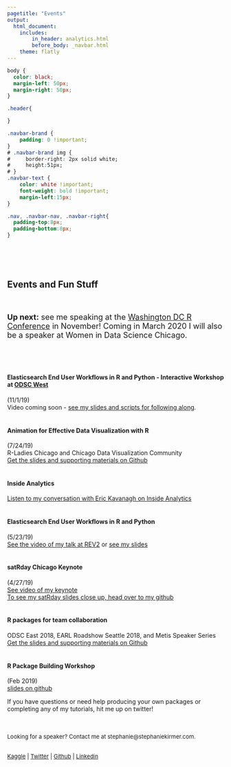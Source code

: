 ```yaml
---
pagetitle: "Events"
output: 
  html_document:
    includes:
        in_header: analytics.html
        before_body: _navbar.html
    theme: flatly
---
```



```css
body {
  color: black;
  margin-left: 50px;
  margin-right: 50px;
}

.header{

}

.navbar-brand {
    padding: 0 !important;
}
# .navbar-brand img {
#     border-right: 2px solid white;
#     height:51px;
# }
.navbar-text {
    color: white !important;
    font-weight: bold !important;
    margin-left:15px;
}

.nav, .navbar-nav, .navbar-right{
  padding-top:8px;
  padding-bottom:8px;
}

```


<BR>
<BR>
<BR>


## Events and Fun Stuff 

<BR>
<font size = 4>

<B>Up next:</b> see me speaking at the <a href="https://dc.rstats.ai/">Washington DC R Conference</a> in November! Coming in March 2020 I will also be a speaker at Women in Data Science Chicago.

<BR>
<BR>

</font>

#### Elasticsearch End User Workflows in R and Python - Interactive Workshop at <a href="https://odsc.com/california/">ODSC West</a> 
(11/1/19)  
Video coming soon - [see my slides and scripts for following along](https://github.com/skirmer/elastic_analytics).
<BR><BR>


#### Animation for Effective Data Visualization with R   
(7/24/19)   
R-Ladies Chicago and Chicago Data Visualization Community    
[Get the slides and supporting materials on Github](https://github.com/skirmer/animating_dataviz)  
<BR>

#### Inside Analytics   
[Listen to my conversation with Eric Kavanagh on Inside Analytics](https://insideanalysis.com/insights-from-domino-data-labs-2019-rev2-conference/)  
<BR>

#### Elasticsearch End User Workflows in R and Python  
(5/23/19)  
[See the video of my talk at REV2](https://dominodatalab.wistia.com/medias/i0f5by0f4q) or [see my slides](https://github.com/skirmer/elastic_analytics) 
<BR><BR>

#### satRday Chicago Keynote  
(4/27/19)  
[See video of my keynote](https://www.youtube.com/watch?v=quFhQvizBE8&feature=youtu.be&t=1095)  
[To see my satRday slides close up, head over to my github](https://github.com/skirmer/satRdays_chicago_2019)  
<BR>

#### R packages for team collaboration   
ODSC East 2018, EARL Roadshow Seattle 2018, and Metis Speaker Series  
[Get the slides and supporting materials on Github](https://github.com/skirmer/odsc2018)  
<BR>
  
#### R Package Building Workshop   
(Feb 2019)   
[slides on github](https://github.com/skirmer/r_packages) 



If you have questions or need help producing your own packages or completing any of my tutorials, hit me up on twitter!


</font>
<br><BR>
<font size = 2> Looking for a speaker? Contact me at stephanie@stephaniekirmer.com. 


<BR> [Kaggle](http://www.kaggle.com/skirmer) | [Twitter](https://twitter.com/data_stephanie) | [Github](http://github.com/skirmer) | [Linkedin](http://linkedin.com/in/skirmer)

</font>
